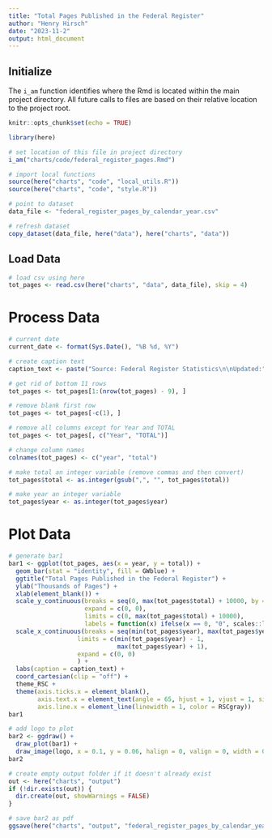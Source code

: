 ```yaml
---
title: "Total Pages Published in the Federal Register"
author: "Henry Hirsch"
date: "2023-11-2"
output: html_document
---
```


## Initialize

The `i_am` function identifies where the Rmd is located within the main project directory. All future calls to files are based on their relative location to the project root.

```r
knitr::opts_chunk$set(echo = TRUE)

library(here)

# set location of this file in project directory
i_am("charts/code/federal_register_pages.Rmd")

# import local functions
source(here("charts", "code", "local_utils.R"))
source(here("charts", "code", "style.R"))

# point to dataset
data_file <- "federal_register_pages_by_calendar_year.csv"

# refresh dataset
copy_dataset(data_file, here("data"), here("charts", "data"))
```

## Load Data

```r
# load csv using here
tot_pages <- read.csv(here("charts", "data", data_file), skip = 4)
```

# Process Data

```r
# current date
current_date <- format(Sys.Date(), "%B %d, %Y")

# create caption text
caption_text <- paste("Source: Federal Register Statistics\n\nUpdated:", current_date)

# get rid of bottom 11 rows
tot_pages <- tot_pages[1:(nrow(tot_pages) - 9), ]

# remove blank first row
tot_pages <- tot_pages[-c(1), ]

# remove all columns except for Year and TOTAL
tot_pages <- tot_pages[, c("Year", "TOTAL")]

# change column names
colnames(tot_pages) <- c("year", "total")

# make total an integer variable (remove commas and then convert)
tot_pages$total <- as.integer(gsub(",", "", tot_pages$total))

# make year an integer variable
tot_pages$year <- as.integer(tot_pages$year)
```

# Plot Data

```r
# generate bar1
bar1 <- ggplot(tot_pages, aes(x = year, y = total)) +
  geom_bar(stat = "identity", fill = GWblue) +
  ggtitle("Total Pages Published in the Federal Register") +
  ylab("Thousands of Pages") +
  xlab(element_blank()) +
  scale_y_continuous(breaks = seq(0, max(tot_pages$total) + 10000, by = 10000), 
                     expand = c(0, 0),
                     limits = c(0, max(tot_pages$total) + 10000),
                     labels = function(x) ifelse(x == 0, "0", scales::label_number(scale = 1e-3)(x))) +
  scale_x_continuous(breaks = seq(min(tot_pages$year), max(tot_pages$year), by = 2), 
                   limits = c(min(tot_pages$year) - 1, 
                              max(tot_pages$year) + 1), 
                   expand = c(0, 0)
                   ) +
  labs(caption = caption_text) +
  coord_cartesian(clip = "off") +
  theme_RSC +
  theme(axis.ticks.x = element_blank(),
        axis.text.x = element_text(angle = 65, hjust = 1, vjust = 1, size = 12),
        axis.line.x = element_line(linewidth = 1, color = RSCgray))
bar1

# add logo to plot
bar2 <- ggdraw() +
  draw_plot(bar1) +
  draw_image(logo, x = 0.1, y = 0.06, halign = 0, valign = 0, width = 0.2)
bar2
```

```r
# create empty output folder if it doesn't already exist
out <- here("charts", "output")
if (!dir.exists(out)) {
  dir.create(out, showWarnings = FALSE)
}

# save bar2 as pdf
ggsave(here("charts", "output", "federal_register_pages_by_calendar_year.pdf"), plot = bar2, width = 12, height = 9, dpi = 300)
```

